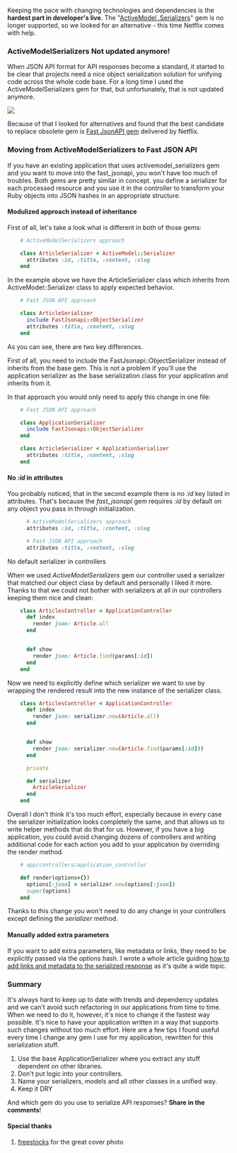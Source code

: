 Keeping the pace with changing technologies and dependencies is the **hardest part in developer's live**. The "[ActiveModel .Serializers](https://github.com/rails-api/active_model_serializers)" gem is no longer supported, so we looked for an alternative - this time Netflix comes with help.

### ActiveModelSerializers Not updated anymore!

When JSON API format for API responses become a standard, it started to be clear that projects need a nice object serialization solution for unifying code across the whole code base. For a long time I used the ActiveModelSerializers gem for that, but unfortunately, that is not updated anymore.

![](https://driggl-prod.s3.amazonaws.com/media/media_upload/media_file/3876f383-b175-412b-842a-e59e55174e3d/blog_1539073895104.png)

Because of that I looked for alternatives and found that the best candidate to replace obsolete gem is [Fast JsonAPI gem](https://github.com/Netflix/fast_jsonapi) delivered by Netflix.

<CourseAd />

### Moving from ActiveModelSerializers to Fast JSON API

If you have an existing application that uses activemodel_serializers gem and you want to move into the fast_jsonapi, you won't have too much of troubles. Both gems are pretty similar in concept. you define a serializer for each processed resource and you use it in the controller to transform your Ruby objects into JSON hashes in an appropriate structure.

#### Modulized approach instead of inheritance

First of all, let's take a look what is different in both of those gems:

```ruby
    # ActiveModelSerializers approach

    class ArticleSerializer < ActiveModel::Serializer
      attributes :id, :title, :content, :slug
    end
```

In the example above we have the ArticleSerializer class which inherits from ActiveModel::Serializer class to apply expected behavior.

```ruby
    # Fast JSON API approach

    class ArticleSerializer
      include FastJsonapi::ObjectSerializer
      attributes :title, :content, :slug
    end
```

As you can see, there are two key differences.

First of all, you need to include the FastJsonapi::ObjectSerializer instead of inherits from the base gem. This is not a problem if you'll use the application serializer as the base serialization class for your application and inherits from it.

In that approach you would only need to apply this change in one file:

```ruby
    # Fast JSON API approach

    class ApplicationSerializer
      include FastJsonapi::ObjectSerializer
    end

    class ArticleSerializer < ApplicationSerializer
      attributes :title, :content, :slug
    end
```

#### No *:id* in attributes

You probably noticed, that in the second example there is no *:id* key listed in attributes. That's because the _fast_jsonapi_ gem requires *:id* by default on any object you pass in through initialization.

```ruby
      # ActiveModelSerializers approach
      attributes :id, :title, :content, :slug

      # Fast JSON API approach
      attributes :title, :content, :slug
```

No default serializer in controllers

When we used _ActiveModelSerializers_ gem our controller used a serializer that matched our object class by default and personally I liked it more. Thanks to that we could not bother with serializers at all in our controllers keeping them nice and clean:

```ruby
    class ArticlesController < ApplicationController
      def index
        render json: Article.all
      end


      def show
        render json: Article.find(params[:id])
      end
    end
```

Now we need to explicitly define which serializer we want to use by wrapping the rendered result into the new instance of the serializer class.

```ruby
    class ArticlesController < ApplicationController
      def index
        render json: serializer.new(Article.all)
      end


      def show
        render json: serializer.new(Article.find(params[:id]))
      end

      private

      def serializer
        ArticleSerializer
      end
    end
```

Overall I don't think it's too much effort, especially because in every case the serializer initialization looks completely the same, and that allows us to write helper methods that do that for us. However, if you have a big application, you could avoid changing dozens of controllers and writing additional code for each action you add to your application by overriding the render method.

```ruby
    # app/controllers/application_controller

    def render(options={})
      options[:json] = serializer.new(options[:json])
      super(options)
    end
```

Thanks to this change you won't need to do any change in your controllers except defining the _serializer_ method.

#### Manually added extra parameters

If you want to add extra parameters, like metadata or links, they need to be explicitly passed via the _options_ hash. I wrote a whole article guiding [how to add links and metadata to the serialized response](https://driggl.com/blog/a/adding-links-to-fast_jsonapi-serializer) as it's quite a wide topic.

### Summary

It's always hard to keep up to date with trends and dependency updates and we can't avoid such refactoring in our applications from time to time. When we need to do it, however, it's nice to change it the fastest way possible. It's nice to have your application written in a way that supports such changes without too much effort. Here are a few tips I found useful every time I change any gem I use for my application, rewritten for this serialization stuff.

1.  Use the base ApplicationSerializer where you extract any stuff dependent on other libraries.
2.  Don't put logic into your controllers.
3.  Name your serializers, models and all other classes in a unified way.
4.  Keep it DRY

And which gem do you use to serialize API responses? **Share in the comments**!

#### Special thanks

1.  [freestocks](https://unsplash.com/@freestocks) for the great cover photo
